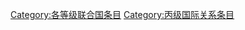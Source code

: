 {{Articles by Quality|topic=联合国|project=联合国|format=toc}}
{{Wikipedia category}}
{{emptycat}}
[[Category:各等级联合国条目|Category:各等级联合国条目]]
[[Category:丙级国际关系条目|Category:丙级国际关系条目]]